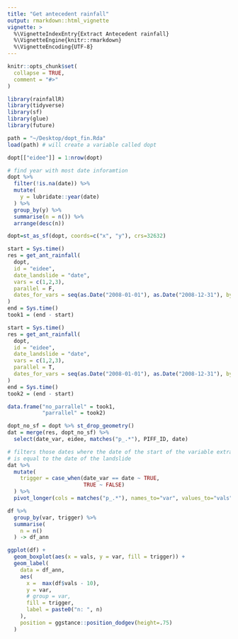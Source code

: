 ```yaml
---
title: "Get antecedent rainfall"
output: rmarkdown::html_vignette
vignette: >
  %\VignetteIndexEntry{Extract Antecedent rainfall}
  %\VignetteEngine{knitr::rmarkdown}
  %\VignetteEncoding{UTF-8}
---
```


```r
knitr::opts_chunk$set(
  collapse = TRUE,
  comment = "#>"
)
```

```r
library(rainfallR)
library(tidyverse)
library(sf)
library(glue)
library(future)
```



```r
path = "~/Desktop/dopt_fin.Rda"
load(path) # will create a variable called dopt

dopt[["eidee"]] = 1:nrow(dopt)

# find year with most date inforamtion
dopt %>%
  filter(!is.na(date)) %>%
  mutate(
    y = lubridate::year(date)
  ) %>%
  group_by(y) %>%
  summarise(n = n()) %>%
  arrange(desc(n))

dopt=st_as_sf(dopt, coords=c("x", "y"), crs=32632)
```

```r
start = Sys.time()
res = get_ant_rainfall(
  dopt,
  id = "eidee",
  date_landslide = "date",
  vars = c(1,2,3),
  parallel = F,
  dates_for_vars = seq(as.Date("2008-01-01"), as.Date("2008-12-31"), by="day")
)
end = Sys.time()
took1 = (end - start) 
```

```r
start = Sys.time()
res = get_ant_rainfall(
  dopt,
  id = "eidee",
  date_landslide = "date",
  vars = c(1,2,3),
  parallel = T,
  dates_for_vars = seq(as.Date("2008-01-01"), as.Date("2008-12-31"), by="day")
)
end = Sys.time()
took2 = (end - start)
```


```r
data.frame("no_parrallel" = took1,
           "parrallel" = took2)
```


```r

dopt_no_sf = dopt %>% st_drop_geometry()
dat = merge(res, dopt_no_sf) %>% 
  select(date_var, eidee, matches("p_.*"), PIFF_ID, date) 

# filters those dates where the date of the start of the variable extraction period
# is equal to the date of the landslide
dat %>% 
  mutate(
    trigger = case_when(date_var == date ~ TRUE,
                        TRUE ~ FALSE)
  ) %>% 
  pivot_longer(cols = matches("p_.*"), names_to="var", values_to="vals") -> df

df %>% 
  group_by(var, trigger) %>% 
  summarise(
    n = n()
  ) -> df_ann

ggplot(df) +
  geom_boxplot(aes(x = vals, y = var, fill = trigger)) +
  geom_label(
    data = df_ann,
    aes(
      x =  max(df$vals - 10),
      y = var,
      # group = var,
      fill = trigger,
      label = paste0("n: ", n)
    ),
    position = ggstance::position_dodgev(height=.75)
  )

```



